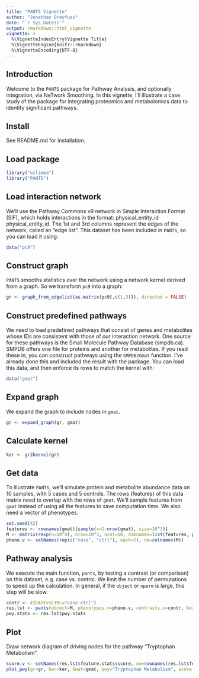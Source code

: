 ```yaml
---
title: "PANTS Vignette"
author: "Jonathan Dreyfuss"
date: "`r Sys.Date()`"
output: rmarkdown::html_vignette
vignette: >
  %\VignetteIndexEntry{Vignette Title}
  %\VignetteEngine{knitr::rmarkdown}
  %\VignetteEncoding{UTF-8}
---
```


## Introduction
Welcome to the `PANTS` package for Pathway Analysis, and optionally integration, via NeTwork Smoothing. In this vignette, I'll illustrate a case study of the package for integrating proteomics and metabolomics data to identify significant pathways.

## Install
See README.md for installation.

## Load package
```r
library("ezlimma")
library("PANTS")
```

## Load interaction network
We'll use the Pathway Commons v9 network in Simple Interaction Format (SIF), which holds interactions in the format: physical_entity_id <relationship type> physical_entity_id. The 1st and 3rd columns represent the edges of the network, called an "edge list". This dataset has been included in `PANTS`, so you can load it using:
```r
data("pc9")
```

## Construct graph
`PANTS` smooths statistics over the network using a network kernel derived from a graph. So we transform `pc9` into a graph:
```r
gr <- graph_from_edgelist(as.matrix(pc9[,c(1,3)]), directed = FALSE)
```

## Construct predefined pathways
We need to load predefined pathways that consist of genes and metabolites whose IDs are consistent with those of our interaction network. One source for these pathways is the Small Molecule Pathway Database (smpdb.ca). SMPDB offers one file for proteins and another for metabolites. If you read these in, you can construct pathways using the `SMPDB2Gmat` function. I've already done this and included the result with the package. You can load this data, and then enforce its rows to match the kernel with:
```r
data("gmat")
```

## Expand graph
We expand the graph to include nodes in `gmat`.
```r
gr <- expand_graph(gr, gmat)
```

## Calculate kernel
```r
ker <- gr2kernel(gr)
```

## Get data
To illustrate `PANTS`, we'll simulate protein and metabolite abundance data on 10 samples, with 5 cases and 5 controls. The rows (features) of this data matrix need to overlap with the rows of `gmat`. We'll sample features from `gmat` instead of using all the features to save computation time. We also need a vector of phenotypes.
```r
set.seed(42)
features <- rownames(gmat)[sample(x=1:nrow(gmat), size=10^3)]
M <- matrix(rexp(n=10^4), nrow=10^3, ncol=10, dimnames=list(features, paste0("s", 1:10)))
pheno.v <- setNames(rep(c("case", "ctrl"), each=5), nm=colnames(M))
```

## Pathway analysis
We execute the main function, `pants`, by testing a contrast (or comparison) on this dataset, e.g. case vs. control. We limit the number of permutations to speed up the calculation. In general, if the `object` or `nperm` is large, this step will be slow.
```r
contr <- c(CASEvsCTRL="case-ctrl")
res.lst <- pants(object=M, phenotypes.v=pheno.v, contrasts.v=contr, ker=ker, Gmat=gmat, nperm=10)
pwy.stats <- res.lst$pwy.stats
```

## Plot
Draw network diagram of driving nodes for the pathway "Tryptophan Metabolism".
```r
score.v <- setNames(res.lst$feature.stats$score, nm=rownames(res.lst$feature.stats))
plot_pwy(gr=gr, ker=ker, Gmat=gmat, pwy="Tryptophan Metabolism", score.v=score.v, annot=NA, ntop=3, name.pdf=NA)
```

